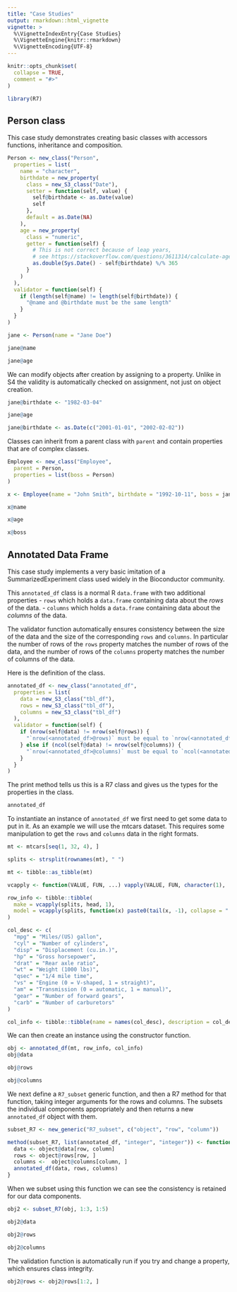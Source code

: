 ```yaml
---
title: "Case Studies"
output: rmarkdown::html_vignette
vignette: >
  %\VignetteIndexEntry{Case Studies}
  %\VignetteEngine{knitr::rmarkdown}
  %\VignetteEncoding{UTF-8}
---
```


```r
knitr::opts_chunk$set(
  collapse = TRUE,
  comment = "#>"
)
```

```r
library(R7)
```

## Person class

This case study demonstrates creating basic classes with accessors functions, inheritance and composition.

```r
Person <- new_class("Person",
  properties = list(
    name = "character",
    birthdate = new_property(
      class = new_S3_class("Date"),
      setter = function(self, value) {
        self@birthdate <- as.Date(value)
        self
      },
      default = as.Date(NA)
    ),
    age = new_property(
      class = "numeric",
      getter = function(self) {
        # This is not correct because of leap years,
        # see https://stackoverflow.com/questions/3611314/calculate-ages-in-r/25450756#25450756 for a correct implementation.
        as.double(Sys.Date() - self@birthdate) %/% 365
      }
    )
  ),
  validator = function(self) {
    if (length(self@name) != length(self@birthdate)) {
      "@name and @birthdate must be the same length"
    }
  }
)

jane <- Person(name = "Jane Doe")

jane@name

jane@age
```

We can modify objects after creation by assigning to a property.
Unlike in S4 the validity is automatically checked on assignment, not just on object creation.

```r
jane@birthdate <- "1982-03-04"

jane@age

jane@birthdate <- as.Date(c("2001-01-01", "2002-02-02"))
```

Classes can inherit from a parent class with `parent` and contain properties that are of complex classes.

```r
Employee <- new_class("Employee",
  parent = Person,
  properties = list(boss = Person)
)

x <- Employee(name = "John Smith", birthdate = "1992-10-11", boss = jane)

x@name

x@age

x@boss
```

## Annotated Data Frame

This case study implements a very basic imitation of a SummarizedExperiment class used widely in the Bioconductor community.

This `annotated_df` class is a normal R `data.frame` with two additional properties
- `rows` which holds a `data.frame` containing data about the _rows_ of the data.
- `columns` which holds a `data.frame` containing data about the _columns_ of the data.

The validator function automatically ensures consistency between the size of the data and the size of the corresponding `rows` and `columns`.
In particular the number of rows of the `rows` property matches the number of rows of the data, and the number of rows of the `columns` property matches the number of columns of the data.

Here is the definition of the class.
```r
annotated_df <- new_class("annotated_df",
  properties = list(
    data = new_S3_class("tbl_df"),
    rows = new_S3_class("tbl_df"),
    columns = new_S3_class("tbl_df")
  ),
  validator = function(self) {
    if (nrow(self@data) != nrow(self@rows)) {
      "`nrow(<annotated_df>@rows)` must be equal to `nrow(<annotated_df>)`"
    } else if (ncol(self@data) != nrow(self@columns)) {
      "`nrow(<annotated_df>@columns)` must be equal to `ncol(<annotated_df>)`"
    }
  }
)
```

The print method tells us this is a R7 class and gives us the types for the properties in the class.

```r
annotated_df
```

To instantiate an instance of `annotated_df` we first need to get some data to put in it. As an example we will use the mtcars dataset. This requires some manipulation to get the `rows` and `columns` data in the right formats.

```r
mt <- mtcars[seq(1, 32, 4), ]

splits <- strsplit(rownames(mt), " ")

mt <- tibble::as_tibble(mt)

vcapply <- function(VALUE, FUN, ...) vapply(VALUE, FUN, character(1), ...)

row_info <- tibble::tibble(
  make = vcapply(splits, head, 1),
  model = vcapply(splits, function(x) paste0(tail(x, -1), collapse = " "))
)

col_desc <- c(
  "mpg" = "Miles/(US) gallon",
  "cyl" = "Number of cylinders",
  "disp" = "Displacement (cu.in.)",
  "hp" = "Gross horsepower",
  "drat" = "Rear axle ratio",
  "wt" = "Weight (1000 lbs)",
  "qsec" = "1/4 mile time",
  "vs" = "Engine (0 = V-shaped, 1 = straight)",
  "am" = "Transmission (0 = automatic, 1 = manual)",
  "gear" = "Number of forward gears",
  "carb" = "Number of carburetors"
)

col_info <- tibble::tibble(name = names(col_desc), description = col_desc)

```

We can then create an instance using the constructor function.

```r
obj <- annotated_df(mt, row_info, col_info)
obj@data

obj@rows

obj@columns
```

We next define a `R7_subset` generic function, and then a R7 method for that function, taking integer arguments for the rows and columns.
The subsets the individual components appropriately and then returns a new `annotated_df` object with them.

```r
subset_R7 <- new_generic("R7_subset", c("object", "row", "column"))

method(subset_R7, list(annotated_df, "integer", "integer")) <- function(object, row, column, ...) {
  data <- object@data[row, column]
  rows <- object@rows[row, ]
  columns <-  object@columns[column, ]
  annotated_df(data, rows, columns)
}
```

When we subset using this function we can see the consistency is retained for our data components.

```r
obj2 <- subset_R7(obj, 1:3, 1:5)

obj2@data

obj2@rows

obj2@columns
```

The validation function is automatically run if you try and change a property, which ensures class integrity.
```r
obj2@rows <- obj2@rows[1:2, ]
```
